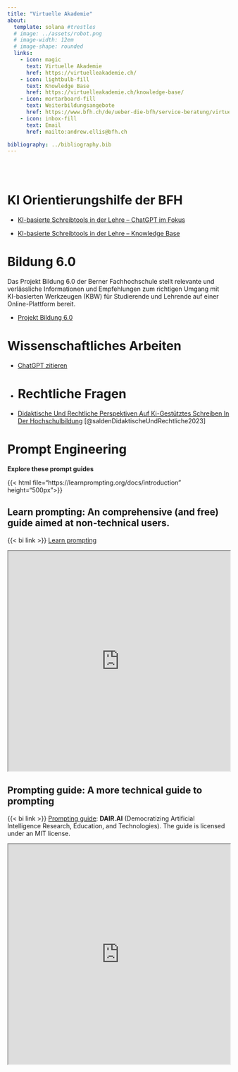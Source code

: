 ```yaml
---
title: "Virtuelle Akademie"
about:
  template: solana #trestles
  # image: ../assets/robot.png
  # image-width: 12em
  # image-shape: rounded
  links:
    - icon: magic
      text: Virtuelle Akademie
      href: https://virtuelleakademie.ch/
    - icon: lightbulb-fill
      text: Knowledge Base
      href: https://virtuelleakademie.ch/knowledge-base/
    - icon: mortarboard-fill
      text: Weiterbildungsangebote
      href: https://www.bfh.ch/de/ueber-die-bfh/service-beratung/virtuelle-akademie/
    - icon: inbox-fill
      text: Email
      href: mailto:andrew.ellis@bfh.ch

bibliography: ../bibliography.bib
---
```


<br> <br>

# KI Orientierungshilfe der BFH

- [KI-basierte Schreibtools in der Lehre – ChatGPT im Fokus](https://bernerfachhochschule.sharepoint.com/sites/mybfh-BFH-News-de/SitePages/Nachrichten-K%C3%BCnstliche-Intelligenz-(KI)-in-der-Lehre.aspx)

- [KI-basierte Schreibtools in der Lehre – Knowledge Base](https://virtuelleakademie.ch/knowledge-base/ki-basierte-schreibtools-in-der-lehre-chatgpt-im-fokus/)

# Bildung 6.0
Das Projekt Bildung 6.0 der Berner Fachhochschule stellt relevante und verlässliche Informationen und Empfehlungen zum richtigen Umgang mit KI-basierten Werkzeugen (KBW) für Studierende und Lehrende auf einer Online-Plattform bereit.

- [Projekt Bildung 6.0](https://www.bildung6.ch/)


# Wissenschaftliches Arbeiten

- [ChatGPT zitieren](https://apastyle.apa.org/blog/how-to-cite-chatgpt)
-  
# Rechtliche Fragen

- [Didaktische Und Rechtliche Perspektiven Auf Ki-Gestütztes Schreiben In Der Hochschulbildung](https://hss-opus.ub.ruhr-uni-bochum.de/opus4/frontdoor/index/index/docId/9734) [@saldenDidaktischeUndRechtliche2023]


# Prompt Engineering

**Explore these prompt guides**

{{< html file="https://learnprompting.org/docs/introduction" height="500px">}}






:::{.callout-tip collapse="true"}
## Learn prompting: An comprehensive (and free) guide aimed at non-technical users.
{{< bi link >}} [Learn prompting](https://learnprompting.org/docs/introduction)

```{=html}
<iframe src="https://learnprompting.org/docs/introduction" width="100%" height="500px"></iframe>
``` 
:::



:::{.callout-tip collapse="true"}
## Prompting guide: A more technical guide to prompting
{{< bi link >}} [Prompting guide](https://www.promptingguide.ai/): **DAIR.AI** (Democratizing Artificial Intelligence Research, Education, and Technologies). The guide is licensed under an MIT license.

```{=html}
<iframe src="https://www.promptingguide.ai/" width="100%" height="500px"></iframe>
``` 
:::
